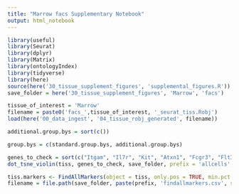 ```yaml
---
title: "Marrow facs Supplementary Notebook"
output: html_notebook
---
```


```r
library(useful)
library(Seurat)
library(dplyr)
library(Matrix)
library(ontologyIndex)
library(tidyverse)
library(here)
source(here('30_tissue_supplement_figures', 'supplemental_figures.R'))
save_folder = here('30_tissue_supplement_figures', 'Marrow', 'facs')

tissue_of_interest = 'Marrow'
filename = paste0('facs_',tissue_of_interest, '_seurat_tiss.Robj')
load(here('00_data_ingest', '04_tissue_robj_generated', filename))

additional.group.bys = sort(c())

group.bys = c(standard.group.bys, additional.group.bys)

genes_to_check = sort(c("Itgam", "Il7r", "Kit", "Atxn1", "Fcgr3", "Flt3", "Cd34", "Slamf1", "Gpr56", "Stmn1", "Mki67", "Tmem176b", "Itgal", "Itgax", "Emr1", "Cd68", "Cd69", "Fcgr4", "Mpeg1", "Itgb2", "Ahnak", "Pld4", "Cd3e", "Cd4", "Cd8a", "Ly6d", "Cd27", "Cr2", "Fcer2a", "Cd2", "Cd7", "Mme", "Thy1", "Klrb1a", "S100a11", "Ltf", "Ngp", "Fcer1g", "Pglyrp1", "Lcn2", "Camp", "Hp", "Ly6g6c", "Ly6g6e", "Ptprc", "Cd19", "Ms4a1", "Cox6a2", "Irf8", "Cd74", "Chchd10", "Cnp", "Cd79a", "Cd79b", "Vpreb1", "Vpreb3", "Cd38", "Cd22", "Cd24a", "Cd40", "Cd48", "Cd53", "Cd81", "Cd84", "Cxcr4", "Cxcr5", "Ccr6", "Cd200", "Ly9", "Abcb1b", "Tlr9", "Slamf6", "H2-Ea-ps", "Pax5", "Foxo1", "Klf4", "Klf9", "Mitf", "Pou2af1", "Zbtb16", "Spib", "Spn", "Dntt", "Rag1", "Rag2", "Il2ra", "Pdzk1ip1", "Ly6a", "Itga2b", "Fos", "Junb", "Myl10", "Jun", "Mn1", "S100a9", "Ccl9", "Tcf3", "Ebf1", "Ikzf1", "Sfpi1", "Cd1d1", "Egr2", "Cd14", "Mpl", "Il3ra", "Bpgm", "Beta-s", "Hbb-b2", "Cpa3", "Fcer1a", "Mcpt8", "Ccl3", "Gata1", "Gata2", "Cebpa"))
dot_tsne_violin(tiss, genes_to_check, save_folder, prefix = 'allcells', group.bys)
```


```r
tiss.markers <- FindAllMarkers(object = tiss, only.pos = TRUE, min.pct = 0.25, thresh.use = 0.25)
filename = file.path(save_folder, paste(prefix, 'findallmarkers.csv', sep='_'))
```

